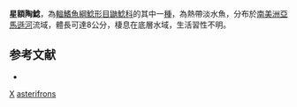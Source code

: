 {{Speciesbox
| taxon = Astrodoras asterifrons
| binomial_authority = [[Kner|Kner]], 1853
| status = NE
| status_system = IUCN3.1
| synonyms = *''Doras asterifrons '', <small>Kner, 1853</small>
}}

'''星額陶鯰'''，為[[輻鰭魚綱|輻鰭魚綱]][[鯰形目|鯰形目]][[鼬鯰科|鼬鯰科]]的其中一[[種|種]]，為熱帶淡水魚，分布於[[南美洲|南美洲]][[亞馬遜河|亞馬遜河]]流域，體長可達8公分，棲息在底層水域，生活習性不明。

==参考文献==
*{{FishBase_species|genus=Astrodoras|species=asterifrons|year=2015|month=7}}

{{Taxonbar}}
[[Category:_1853年描述的鱼类|X]]
[[Category:星額陶鯰屬|asterifrons]]